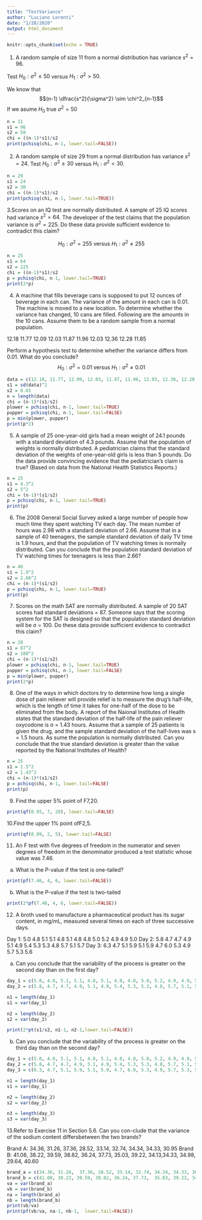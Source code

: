 ```yaml
---
title: "TestVariance"
author: "Luciano Lorenti"
date: "1/28/2020"
output: html_document
---
```


```r
knitr::opts_chunk$set(echo = TRUE)
```

1. A random sample of size 11 from a normal distribution has variance $s^2 = 96$. 

Test $H_0 : \sigma^2 ≤ 50$ versus $H_1 : \sigma^2 > 50$.

We know  that $$(n-1) \dfrac{s^2}{\sigma^2} \sim \chi^2_{n-1}$$ If we asume $H_0$ true $\sigma^2 = 50$

```r
n = 11
s1 = 96
s2 = 50
chi = ((n-1)*s1)/s2
print(pchisq(chi, n-1, lower.tail=FALSE))

```


2. A random sample of size 29 from a normal distribution has variance $s^2 = 24$. 
Test $H_0 : \sigma^2 \geq 30$ versus $H_1 : \sigma^2 < 30$.

```r
n = 29
s1 = 24
s2 = 30
chi = ((n-1)*s1)/s2
print(pchisq(chi, n-1, lower.tail=TRUE))
```


3.Scores on an IQ test are normally distributed. A sample of 25 IQ scores had variance $s^2 = 64$. The developer of the test claims that the population variance is $\sigma^2 = 225$. Do these data provide sufficient evidence to contradict this claim?

$$H_0 : \sigma^2 = 255 \text{ versus } H_1 : \sigma^2 \neq 255$$

```r
n = 25
s1 = 64
s2 = 225
chi = ((n-1)*s1)/s2
p = pchisq(chi, n-1, lower.tail=TRUE) 
print(2*p)
```

4. A machine that fills beverage cans is supposed to put 12 ounces of beverage in each can. The variance of the amount in each can is 0.01. The machine is
moved to a new location. To determine whether the variance has changed, 10 cans are filled. Following are the amounts in the 10 cans. Assume them to be a
random sample from a normal population.

12.18  11.77   12.09  12.03  11.87 11.96  12.03  12.36  12.28  11.85

Perform a hypothesis test to determine whether the variance differs from 0.01. What do you conclude?
$$ H_0: \sigma^2 = 0.01 \text{ versus } H_1: \sigma^2 \neq 0.01 $$

```r
data = c(12.18, 11.77, 12.09, 12.03, 11.87, 11.96, 12.03, 12.36, 12.28, 11.85)
s1 = sd(data)^2
s2 = 0.01
n = length(data)
chi = (n-1)*(s1/s2)
plower = pchisq(chi, n-1, lower.tail=TRUE)
pupper = pchisq(chi, n-1, lower.tail=FALSE)
p = min(plower, pupper)
print(p*2)
```

5. A sample of 25 one-year-old girls had a mean weight of 24.1 pounds with a standard deviation of 4.3 pounds. Assume that the population of weights is
normally distributed. A pediatrician claims that the standard deviation of the weights of one-year-old girls is less than 5 pounds. Do the data provide convincing evidence that the pediatrician’s claim is true? (Based on data from the National Health Statistics Reports.)

```r
n = 25
s1 = 4.3^2
s2 = 5^2
chi = (n-1)*(s1/s2)
p = pchisq(chi, n-1, lower.tail=TRUE)
print(p)
```

6. The 2008 General Social Survey asked a large number of people how much time they spent watching TV each day. The mean number of hours was 2.98 with
a standard deviation of 2.66. Assume that in a sample of 40 teenagers, the sample standard deviation of daily TV time is 1.9 hours, and that the population of TV watching times is normally distributed.
Can you conclude that the population standard deviation of TV watching times for teenagers is less than 2.66?

```r
n = 40
s1 = 1.9^2
s2 = 2.66^2
chi = (n-1)*(s1/s2)
p = pchisq(chi, n-1, lower.tail=TRUE)
print(p)
```



7. Scores on the math SAT are normally distributed. A sample of 20 SAT scores had standard deviations = 87. Someone says that the scoring system for the SAT is designed so that the population standard deviation will be σ = 100. Do these data provide sufficient evidence to contradict this claim?

```r
n = 20
s1 = 87^2
s2 = 100^2
chi = (n-1)*(s1/s2)
plower = pchisq(chi, n-1, lower.tail=TRUE)
pupper = pchisq(chi, n-1, lower.tail=FALSE)
p = min(plower, pupper)
print(2*p)
```

8. One of the ways in which doctors try to determine how long a single dose of pain reliever will provide relief is to measure the drug’s half-life, which is the length of time it takes for one-half of the dose to be eliminated from the body. A report of the Naional Institutes of Health states that the standard
deviation of the half-life of the pain reliever oxycodone is σ = 1.43 hours. Assume that a sample of 25 patients is given the drug, and the sample standard  deviation of the half-lives was s = 1.5 hours. As sume the population is normally distributed. Can you conclude that the true standard deviation is greater than the value reported by the National Institutes of Health?

```r
n = 25
s1 = 1.5^2
s2 = 1.43^2
chi = (n-1)*(s1/s2)
p = pchisq(chi, n-1, lower.tail=FALSE)
print(p)
```

9. Find the upper 5% point of F7,20.
```r
print(qf(0.95, 7, 20), lower.tail=FALSE)
```
10.Find the upper 1% point ofF2,5.
```r
print(qf(0.99, 2, 5), lower.tail=FALSE)
```

11. An F test with five degrees of freedom in the numerator and seven degrees of freedom in the denominator produced a test statistic whose value was 7.46.
a. What is the P-value if the test is one-tailed?
```r
print(pf(7.46, 4, 6, lower.tail=FALSE))
```
b. What is the P-value if the test is two-tailed
```r
print(2*pf(7.46, 4, 6, lower.tail=FALSE))
```

12. A broth used to manufacture a pharmaceutical product has its sugar content, in mg/mL, measured several times on each of three successive days.

Day 1: 5.0 4.8 5.1 5.1 4.8 5.1 4.8 4.8 5.0 5.2 4.9 4.9 5.0
Day 2: 5.8 4.7 4.7 4.9 5.1 4.9 5.4 5.3 5.3 4.8 5.7 5.1 5.7
Day 3: 6.3 4.7 5.1 5.9 5.1 5.9 4.7 6.0 5.3 4.9 5.7 5.3 5.6

a. Can you conclude that the variability of the process is greater on the second day than on the first day?
```r
day_1 = c(5.0, 4.8, 5.1, 5.1, 4.8, 5.1, 4.8, 4.8, 5.0, 5.2, 4.9, 4.9, 5.0)
day_2 = c(5.8, 4.7, 4.7, 4.9, 5.1, 4.9, 5.4, 5.3, 5.3, 4.8, 5.7, 5.1, 5.7)

n1 = length(day_1)
s1 = var(day_1)

n2 = length(day_2)
s2 = var(day_2)

print(2*pt(s1/s2, n1-1, n2-1,lower.tail=FALSE))

```
b. Can you conclude that the variability of the process is greater on the third day than on the second day?

```r
day_1 = c(5.0, 4.8, 5.1, 5.1, 4.8, 5.1, 4.8, 4.8, 5.0, 5.2, 4.9, 4.9, 5.0)
day_2 = c(5.8, 4.7, 4.7, 4.9, 5.1, 4.9, 5.4, 5.3, 5.3, 4.8, 5.7, 5.1, 5.7)
day_3 = c(6.3, 4.7, 5.1, 5.9, 5.1, 5.9, 4.7, 6.0, 5.3, 4.9, 5.7, 5.3, 5.6)
```

```r
n1 = length(day_1)
s1 = var(day_1)

n2 = length(day_2)
s2 = var(day_2)

n3 = length(day_3)
s3 = var(day_3)
```

13.Refer to Exercise 11 in Section 5.6. Can you con-clude that the variance of the sodium content differsbetween the two brands?

Brand A:  34.36, 31.26,  37.36, 28.52, 33.14, 32.74, 34.34, 34.33, 30.95
Brand B:  41.08, 38.22, 39.59, 38.82, 36.24, 37.73,  35.03, 39.22, 34.13,34.33, 34.98, 29.64, 40.60

```r
brand_a = c(34.36, 31.26,  37.36, 28.52, 33.14, 32.74, 34.34, 34.33, 30.95)
brand_b = c(41.08, 38.22, 39.59, 38.82, 36.24, 37.73,  35.03, 39.22, 34.13,34.33, 34.98, 29.64, 40.60)
va = var(brand_a)
vb = var(brand_b)
na = length(brand_a)
nb = length(brand_b)
print(vb/va)
print(pf(vb/va, na-1, nb-1,  lower.tail=FALSE))
```